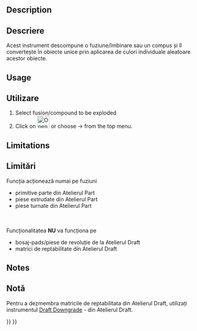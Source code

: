 <languages/>

<div lang="en" dir="ltr" class="mw-content-ltr">
{{Docnav
|[[OpenSCAD_ExpandPlacements|Expand Placements]]
|[[OpenSCAD_AddOpenSCADElement|Add OpenSCAD Element]]
|[[OpenSCAD_Workbench|OpenSCAD]]
|IconL=OpenSCAD_ExpandPlacements.svg
|IconR=OpenSCAD_AddOpenSCADElement.svg
|IconC=Workbench_OpenSCAD.svg
}}
</div>

<div class="mw-translate-fuzzy">
{{GuiCommand|Name=OpenSCAD ExplodeGroup|MenuLocation=OpenSCAD → Explode Group‏‎||Workbenches=[[OpenSCAD Workbench|OpenSCAD]]|Shortcut=none|SeeAlso=---}}
</div>

<div lang="en" dir="ltr" class="mw-content-ltr">
==Description==
</div> 

<div class="mw-translate-fuzzy">
==Descriere==
Acest instrument descompune o fuziune/îmbinare sau un compus și îl convertește în obiecte unice prin aplicarea de culori individuale aleatoare acestor obiecte.
</div>

<div lang="en" dir="ltr" class="mw-content-ltr">
==Usage==
</div> 

<div class="mw-translate-fuzzy">
==Utilizare==
#Select fusion/compound to be exploded
#Click on [[Image:OpenSCAD_ExplodeGroup.png|32px]] or choose {{KEY| OpenSCAD}}  →  {{KEY|[[Image:OpenSCAD_ExplodeGroup.png|32px]] Explode Group}}  from the top menu.
</div>

<div lang="en" dir="ltr" class="mw-content-ltr">
==Limitations==
</div> 

<div class="mw-translate-fuzzy">
==Limitări==
Funcția acționează numai pe fuziuni
* primitive parte din Atelierul Part
* piese extrudate din Atelierul Part
* piese turnate din Atelierul Part
<br />
<br />
Funcționalitatea '''NU''' va funcționa pe
* bosaj-pads/piese de revoluție de la Atelierul Draft
* matrici de reptabilitate din Atelierul Draft
</div>

<div lang="en" dir="ltr" class="mw-content-ltr">
==Notes==
</div> 

<div class="mw-translate-fuzzy">
==Notă==
Pentru a dezmembra matricile de reptabilitata din Atelierul Draft, utilizați instrumentul [[Draft Downgrade]] - din Atelierul Draft.
<br />
</div>


<div lang="en" dir="ltr" class="mw-content-ltr">
{{Docnav
|[[OpenSCAD_ExpandPlacements|Expand Placements]]
|[[OpenSCAD_AddOpenSCADElement|Add OpenSCAD Element]]
|[[OpenSCAD_Workbench|OpenSCAD]]
|IconL=OpenSCAD_ExpandPlacements.svg
|IconR=OpenSCAD_AddOpenSCADElement.svg
|IconC=Workbench_OpenSCAD.svg
}}
</div>

{{OpenSCAD_Tools_navi{{#translation:}}}}
{{Userdocnavi{{#translation:}}}}